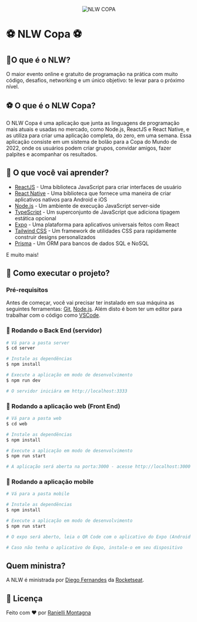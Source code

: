 <div align="center" id="top">
  <img
    src="https://raw.githubusercontent.com/RanielliMontagna/nlwCopa/master/web/src/assets/app-nlw-copa-preview.png"
    alt="NLW COPA"
  />
</div>

# ⚽️ NLW Copa ⚽️

## 🎯O que é o NLW?

O maior evento online e gratuito de programação na prática com muito código,
desafios, networking e um único objetivo: te levar para o próximo nível.

## ⚽️ O que é o NLW Copa?

O NLW Copa é uma aplicação que junta as linguagens de programação mais atuais e usadas no mercado, como Node.js, ReactJS e React Native, e as utiliza para criar uma aplicação completa, do zero, em uma semana.
Essa aplicação consiste em um sistema de bolão para a Copa do Mundo de 2022, onde os usuários podem criar grupos, convidar amigos, fazer palpites e acompanhar os resultados.

## 🚀 O que você vai aprender?

- [ReactJS](https://reactjs.org/) - Uma biblioteca JavaScript para criar interfaces de usuário
- [React Native](https://reactnative.dev/) - Uma biblioteca que fornece uma maneira de criar aplicativos nativos para Android e iOS
- [Node.js](https://nodejs.org/en/) - Um ambiente de execução JavaScript server-side
- [TypeScript](https://www.typescriptlang.org/) - Um superconjunto de JavaScript que adiciona tipagem estática opcional
- [Expo](https://expo.io/) - Uma plataforma para aplicativos universais feitos com React
- [Tailwind CSS](https://tailwindcss.com/) - Um framework de utilidades CSS para rapidamente construir designs personalizados
- [Prisma](https://www.prisma.io/) - Um ORM para bancos de dados SQL e NoSQL

E muito mais!

## 🏁 Como executar o projeto?

### Pré-requisitos

Antes de começar, você vai precisar ter instalado em sua máquina as seguintes ferramentas:
[Git](https://git-scm.com), [Node.js](https://nodejs.org/en/). Além disto é bom ter um editor para trabalhar com o código como [VSCode](https://code.visualstudio.com/).

### 🎲 Rodando o Back End (servidor)

```bash
# Vá para a pasta server
$ cd server

# Instale as dependências
$ npm install

# Execute a aplicação em modo de desenvolvimento
$ npm run dev

# O servidor iniciára em http://localhost:3333
```

### 🧭 Rodando a aplicação web (Front End)

```bash
# Vá para a pasta web
$ cd web

# Instale as dependências
$ npm install

# Execute a aplicação em modo de desenvolvimento
$ npm run start

# A aplicação será aberta na porta:3000 - acesse http://localhost:3000
```

### 📱 Rodando a aplicação mobile

```bash
# Vá para a pasta mobile

# Instale as dependências
$ npm install

# Execute a aplicação em modo de desenvolvimento
$ npm run start

# O expo será aberto, leia o QR Code com o aplicativo do Expo (Android ou iOS) ou emulador

# Caso não tenha o aplicativo do Expo, instale-o em seu dispositivo
```

## Quem ministra?

A NLW é ministrada por [Diego Fernandes](https://github.com/diego3g) da [Rocketseat](https://rocketseat.com.br/).

## 📝 Licença

Feito com ❤️ por [Ranielli Montagna](https://github.com/RanielliMontagna)
